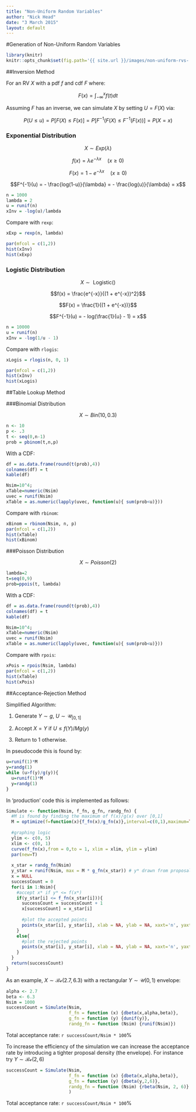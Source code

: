 ```yaml
---
title: "Non-Uniform Random Variables"
author: "Nick Head"
date: "3 March 2015"
layout: default
---
```


#Generation of Non-Uniform Random Variables

```r
library(knitr)
knitr::opts_chunk$set(fig.path='{{ site.url }}/images/non-uniform-rvs-')
```

##Inversion Method

For an RV $X$ with a pdf $f$ and cdf $F$ where:

$$F(x) = \int_{-\infty}^x f(t) dt$$

Assuming $F$ has an inverse, we can simulate $X$ by setting $U = F(X)$ via:

$$P(U \leq u) = P[F(X) \leq F(x)] = P[F^{-1}(F(X) \leq F^{-1}(F(x))] = P(X = x)$$

### Exponential Distribution

$$X \sim Exp(\lambda)$$

$$f(x) = \lambda e^{-\lambda x} \quad (x \geq 0)$$

$$F(x) = 1 - e^{-\lambda x} \quad (x \geq 0)$$

$$F^{-1}(u) = - \frac{log(1-u)}{\lambda} = - \frac{log(u)}{\lambda} = x$$

```r
n = 1000
lambda = 2
u = runif(n)
xInv = -log(u)/lambda
```
Compare with `rexp`:
```r
xExp = rexp(n, lambda)

par(mfcol = c(1,2))
hist(xInv)
hist(xExp)
```

### Logistic Distribution

$$X \sim \text{ Logistic}()$$

$$f(x) = \frac{e^{-x}}{(1 + e^{-x})^2}$$

$$F(x) = \frac{1}{(1 + e^{-x})}$$

$$F^{-1}(u) = - log(\frac{1}{u} - 1) = x$$

```r
n = 10000
u = runif(n)
xInv = -log(1/u - 1)
```
Compare with `rlogis`:
```r
xLogis = rlogis(n, 0, 1)

par(mfcol = c(1,2))
hist(xInv)
hist(xLogis)
```

##Table Lookup Method

###Binomial Distribution

$$X \sim Bin(10,0.3)$$

```r
n <- 10
p <- .3
t <- seq(0,n-1)
prob = pbinom(t,n,p)
```

With a CDF:
```r
df = as.data.frame(round(t(prob),4))
colnames(df) = t
kable(df)
```

```r
Nsim=10^4; 
xTable=numeric(Nsim)
uvec = runif(Nsim)
xTable = as.numeric(lapply(uvec, function(u){ sum(prob<u)}))
```
Compare with `rbinom`:
```r
xBinom = rbinom(Nsim, n, p)
par(mfcol = c(1,2))
hist(xTable)
hist(xBinom)
```

###Poisson Distribution

$$X \sim Poisson(2)$$

```r
lambda=2
t=seq(0,9)
prob=ppois(t, lambda)
```

With a CDF:
```r
df = as.data.frame(round(t(prob),4))
colnames(df) = t
kable(df)
```

```r
Nsim=10^4; 
xTable=numeric(Nsim)
uvec = runif(Nsim)
xTable = as.numeric(lapply(uvec, function(u){ sum(prob<u)}))

```
Compare with `rpois`:
```r
xPois = rpois(Nsim, lambda)
par(mfcol = c(1,2))
hist(xTable)
hist(xPois)
```


##Acceptance-Rejection Method

Simplified Algorithm:

1. Generate $Y \sim g$, $U \sim \mathcal{U}_{[0,1]}$

2. Accept $X = Y$ if $U \leq f(Y)/Mg(y)$

3. Return to 1 otherwise.

In pseudocode this is found by:

```r
u=runif(1)*M
y=randg(1)
while (u>f(y)/g(y)){
  u=runif(1)*M
  y=randg(1)
}
```

In 'production' code this is implemented as follows:
```r
Simulate <- function(Nsim, f_fn, g_fn, randg_fn) {
  #M is found by finding the maximum of f(x)/g(x) over [0,1]
  M = optimize(f=function(x){f_fn(x)/g_fn(x)},interval=c(0,1),maximum=TRUE)$objective
  
  #graphing logic
  ylim <- c(0, 5)
  xlim <- c(0, 1)
  curve(f_fn(x),from = 0,to = 1, xlim = xlim, ylim = ylim)
  par(new=T)
  
  x_star = randg_fn(Nsim)
  y_star = runif(Nsim, max = M * g_fn(x_star)) # y* drawn from proposal function g
  x = NULL
  successCount = 0
  for(i in 1:Nsim){
    #accept x* if y* <= f(x*)
    if(y_star[i] <= f_fn(x_star[i])){ 
      successCount = successCount + 1
      x[successCount] = x_star[i]
      
      #plot the accepted points
      points(x_star[i], y_star[i], xlab = NA, ylab = NA, xaxt='n', yaxt='n', xlim = xlim, ylim = ylim, col="blue")
    }
    else{
      #plot the rejected points
      points(x_star[i], y_star[i], xlab = NA, ylab = NA, xaxt='n', yaxt='n', xlim = xlim, ylim = ylim, col="red")
    }
  }
  return(successCount)
}

```

As an example, $X \sim \mathcal{Be}(2.7, 6.3)$ with a rectangular $Y \sim \mathcal{U}(0,1)$ envelope:

```r
alpha <- 2.7
beta <- 6.3
Nsim = 1000
successCount = Simulate(Nsim, 
                        f_fn = function (x) {dbeta(x,alpha,beta)},
                        g_fn = function (y) {dunif(y)},
                        randg_fn = function (Nsim) {runif(Nsim)})
```

Total acceptance rate: `r successCount/Nsim * 100`%

To increase the efficiency of the simulation we can increase the acceptance rate by introducing a tighter proposal density (the envelope). For instance try $Y \sim \mathcal{Be}(2,6)$

```r
successCount = Simulate(Nsim, 
                        f_fn = function (x) {dbeta(x,alpha,beta)},
                        g_fn = function (y) {dbeta(y,2,6)},
                        randg_fn = function (Nsim) {rbeta(Nsim, 2, 6)}
                        )
```

Total acceptance rate: `r successCount/Nsim * 100`%